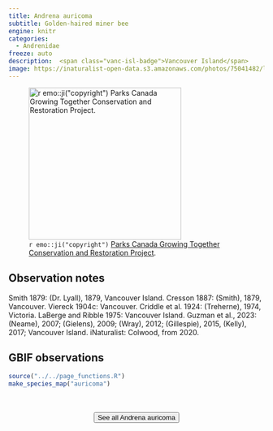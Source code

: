 ```yaml
---
title: Andrena auricoma
subtitle: Golden-haired miner bee
engine: knitr
categories:
  - Andrenidae
freeze: auto
description:  <span class="vanc-isl-badge">Vancouver Island</span>
image: https://inaturalist-open-data.s3.amazonaws.com/photos/75041482/large.jpg
---
```

![`r emo::ji("copyright")` [Parks Canada Growing Together Conservation and Restoration Project ](https://inaturalist.ca/photos/75041482).](https://inaturalist-open-data.s3.amazonaws.com/photos/75041482/large.jpg){height=300}

## Observation notes  
Smith 1879: (Dr. Lyall), 1879, <span class="hl-place-name"><span class="hl-place-name"><span class="hl-place-name">Vancouver</span> Is</span>land</span>. Cresson 1887: (Smith), 1879, <span class="hl-place-name">Vancouver</span>. Viereck 1904c: <span class="hl-place-name">Vancouver</span>. Criddle et al. 1924: (Treherne), 1974, <span class="hl-place-name">Victoria</span>. LaBerge and Ribble 1975: <span class="hl-place-name"><span class="hl-place-name"><span class="hl-place-name">Vancouver</span> Is</span>land</span>. Guzman et al., 2023: (Neame), 2007; (Gielens), 2009; (Wray), 2012; (Gillespie), 2015, (Kelly), 2017; <span class="hl-place-name"><span class="hl-place-name"><span class="hl-place-name">Vancouver</span> Is</span>land</span>. iNaturalist: Colwood, from 2020.

## GBIF observations  


```r
source("../../page_functions.R")
make_species_map("auricoma")
```
<br><br>
<center>


<a href="https://inaturalist.ca/observations?place_id=any&quality_grade=research&subview=map&taxon_id=361386"><button type="button" class="btn btn-secondary">See all Andrena auricoma <i class="fa-solid fa-arrow-up-right-from-square"></i> </button></a>
</center>
